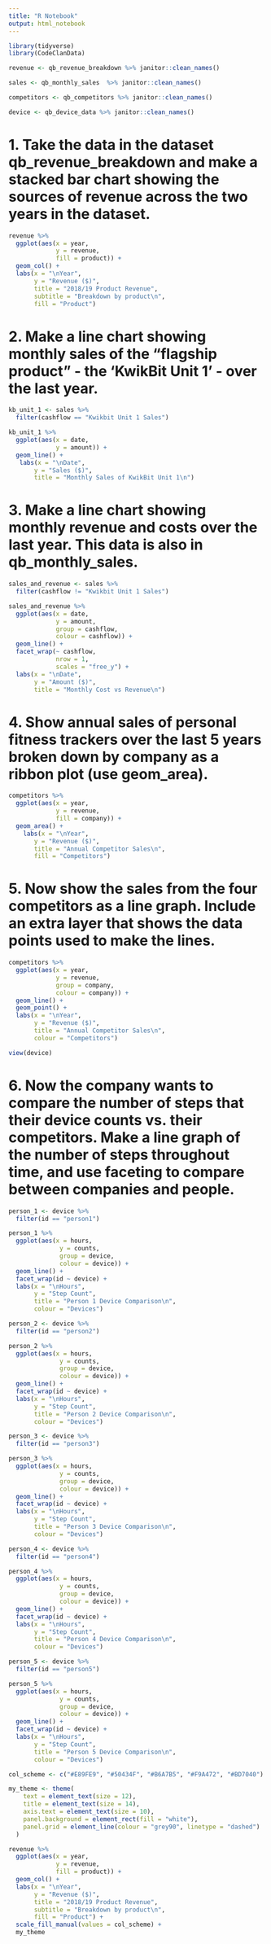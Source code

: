 ```yaml
---
title: "R Notebook"
output: html_notebook
---
```


```r
library(tidyverse)
library(CodeClanData)
```

```r
revenue <- qb_revenue_breakdown %>% janitor::clean_names()

sales <- qb_monthly_sales  %>% janitor::clean_names()

competitors <- qb_competitors %>% janitor::clean_names()

device <- qb_device_data %>% janitor::clean_names()

```


# 1. Take the data in the dataset qb_revenue_breakdown and make a stacked bar chart showing the sources of revenue across the two years in the dataset.
```r
revenue %>% 
  ggplot(aes(x = year,
             y = revenue,
             fill = product)) +
  geom_col() +
  labs(x = "\nYear",
       y = "Revenue ($)",
       title = "2018/19 Product Revenue",
       subtitle = "Breakdown by product\n",
       fill = "Product") 
```

# 2. Make a line chart showing monthly sales of the “flagship product” - the ‘KwikBit Unit 1’ - over the last year.
```r
kb_unit_1 <- sales %>% 
  filter(cashflow == "Kwikbit Unit 1 Sales")

kb_unit_1 %>% 
  ggplot(aes(x = date,
             y = amount)) +
  geom_line() +
   labs(x = "\nDate",
       y = "Sales ($)",
       title = "Monthly Sales of KwikBit Unit 1\n") 
```


# 3. Make a line chart showing monthly revenue and costs over the last year. This data is also in qb_monthly_sales.
```r
sales_and_revenue <- sales %>% 
  filter(cashflow != "Kwikbit Unit 1 Sales")

sales_and_revenue %>% 
  ggplot(aes(x = date,
             y = amount,
             group = cashflow,
             colour = cashflow)) +
  geom_line() +
  facet_wrap(~ cashflow,
             nrow = 1,
             scales = "free_y") +
  labs(x = "\nDate",
       y = "Amount ($)",
       title = "Monthly Cost vs Revenue\n")
```

# 4. Show annual sales of personal fitness trackers over the last 5 years broken down by company as a ribbon plot (use geom_area). 

```r
competitors %>% 
  ggplot(aes(x = year,
             y = revenue,
             fill = company)) +
  geom_area() +
    labs(x = "\nYear",
       y = "Revenue ($)",
       title = "Annual Competitor Sales\n",
       fill = "Competitors")
```

# 5. Now show the sales from the four competitors as a line graph. Include an extra layer that shows the data points used to make the lines.
```r
competitors %>% 
  ggplot(aes(x = year,
             y = revenue,
             group = company,
             colour = company)) +
  geom_line() + 
  geom_point() +
  labs(x = "\nYear",
       y = "Revenue ($)",
       title = "Annual Competitor Sales\n",
       colour = "Competitors")
```

```r
view(device)
```



# 6. Now the company wants to compare the number of steps that their device counts vs. their competitors. Make a line graph of the number of steps throughout time, and use faceting to compare between companies and people.


```r
person_1 <- device %>% 
  filter(id == "person1")

person_1 %>%
  ggplot(aes(x = hours,
              y = counts,
              group = device,
              colour = device)) +
  geom_line() +
  facet_wrap(id ~ device) +
  labs(x = "\nHours",
       y = "Step Count",
       title = "Person 1 Device Comparison\n",
       colour = "Devices")
```


```r
person_2 <- device %>% 
  filter(id == "person2")

person_2 %>%
  ggplot(aes(x = hours,
              y = counts,
              group = device,
              colour = device)) +
  geom_line() +
  facet_wrap(id ~ device) +
  labs(x = "\nHours",
       y = "Step Count",
       title = "Person 2 Device Comparison\n",
       colour = "Devices")
```


```r
person_3 <- device %>% 
  filter(id == "person3")

person_3 %>%
  ggplot(aes(x = hours,
              y = counts,
              group = device,
              colour = device)) +
  geom_line() +
  facet_wrap(id ~ device) +
  labs(x = "\nHours",
       y = "Step Count",
       title = "Person 3 Device Comparison\n",
       colour = "Devices")
```


```r
person_4 <- device %>% 
  filter(id == "person4")

person_4 %>%
  ggplot(aes(x = hours,
              y = counts,
              group = device,
              colour = device)) +
  geom_line() +
  facet_wrap(id ~ device) +
  labs(x = "\nHours",
       y = "Step Count",
       title = "Person 4 Device Comparison\n",
       colour = "Devices")
```


```r
person_5 <- device %>% 
  filter(id == "person5")

person_5 %>%
  ggplot(aes(x = hours,
              y = counts,
              group = device,
              colour = device)) +
  geom_line() +
  facet_wrap(id ~ device) +
  labs(x = "\nHours",
       y = "Step Count",
       title = "Person 5 Device Comparison\n",
       colour = "Devices")
```



```r
col_scheme <- c("#E89FE9", "#50434F", "#B6A7B5", "#F9A472", "#BD7040")

my_theme <- theme(
    text = element_text(size = 12),
    title = element_text(size = 14),
    axis.text = element_text(size = 10),
    panel.background = element_rect(fill = "white"),
    panel.grid = element_line(colour = "grey90", linetype = "dashed")
  )
```


```r
revenue %>% 
  ggplot(aes(x = year,
             y = revenue,
             fill = product)) +
  geom_col() +
  labs(x = "\nYear",
       y = "Revenue ($)",
       title = "2018/19 Product Revenue",
       subtitle = "Breakdown by product\n",
       fill = "Product") +
  scale_fill_manual(values = col_scheme) +
  my_theme

```

